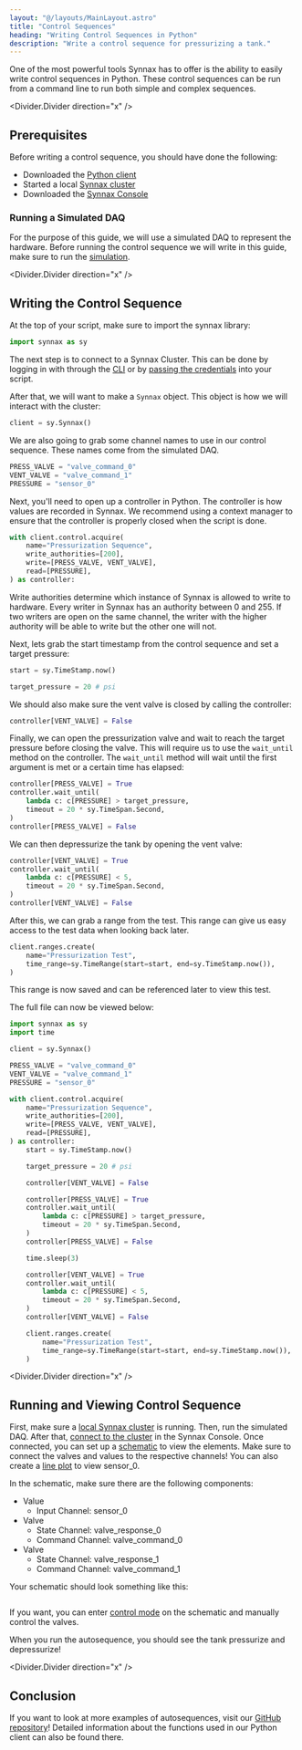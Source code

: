 ```yaml
---
layout: "@/layouts/MainLayout.astro"
title: "Control Sequences"
heading: "Writing Control Sequences in Python"
description: "Write a control sequence for pressurizing a tank."
---
```


One of the most powerful tools Synnax has to offer is the ability to easily write
control sequences in Python. These control sequences can be run from a command line to
run both simple and complex sequences.

<Divider.Divider direction="x" />

## Prerequisites

Before writing a control sequence, you should have done the following:
- Downloaded the [Python client](/reference/python-client/get-started)
- Started a local [Synnax cluster](/reference/cluster/quick-start)
- Downloaded the [Synnax Console](/reference/console/get-started)

### Running a Simulated DAQ

For the purpose of this guide, we will use a simulated DAQ to represent the hardware.
Before running the control sequence we will write in this guide, make sure to run the
[simulation](https://github.com/synnaxlabs/synnax/blob/main/client/py/examples/control/press/control_sequence.py).

<Divider.Divider direction="x" />

## Writing the Control Sequence

At the top of your script, make sure to import the synnax library:

```python
import synnax as sy
```

The next step is to connect to a Synnax Cluster. This can be done by logging in with
through the [CLI](/reference/python-client/get-started#the-synnax-login-command) or by
[passing the
credentials](/reference/python-client/get-started#passing-credentials-directly) into
your script. 

After that, we will want to make a `Synnax` object. This object is how we will interact
with the cluster:

```python
client = sy.Synnax()
```

We are also going to grab some channel names to use in our control sequence. These names
come from the simulated DAQ.

```python
PRESS_VALVE = "valve_command_0"
VENT_VALVE = "valve_command_1"
PRESSURE = "sensor_0"
```

Next, you'll need to open up a controller in Python. The controller is how values are
recorded in Synnax. We recommend using a context manager to ensure that the controller
is properly closed when the script is done.

```python
with client.control.acquire(
    name="Pressurization Sequence",
    write_authorities=[200],
    write=[PRESS_VALVE, VENT_VALVE],
    read=[PRESSURE],
) as controller:
```

<Note variant="info">
Write authorities determine which instance of Synnax is allowed to write to hardware.
Every writer in Synnax has an authority between 0 and 255. If two writers are open on
the same channel, the writer with the higher authority will be able to write but the
other one will not.
</Note>

Next, lets grab the start timestamp from the control sequence and set a target pressure:

```python
start = sy.TimeStamp.now()

target_pressure = 20 # psi
```

We should also make sure the vent valve is closed by calling the controller:

```python
controller[VENT_VALVE] = False
```

Finally, we can open the pressurization valve and wait to reach the target pressure
before closing the valve. This will require us to use the `wait_until` method on the
controller. The `wait_until` method will wait until the first argument is met or a
certain time has elapsed:

```python
controller[PRESS_VALVE] = True
controller.wait_until(
    lambda c: c[PRESSURE] > target_pressure,
    timeout = 20 * sy.TimeSpan.Second,
)
controller[PRESS_VALVE] = False
```

We can then depressurize the tank by opening the vent valve:
    
```python
controller[VENT_VALVE] = True
controller.wait_until(
    lambda c: c[PRESSURE] < 5,
    timeout = 20 * sy.TimeSpan.Second,
)
controller[VENT_VALVE] = False
```

After this, we can grab a range from the test. This range can give us easy access to the
test data when looking back later.

```python
client.ranges.create(
    name="Pressurization Test",
    time_range=sy.TimeRange(start=start, end=sy.TimeStamp.now()),
)
```

This range is now saved and can be referenced later to view this test.

The full file can now be viewed below:

```python
import synnax as sy
import time

client = sy.Synnax()

PRESS_VALVE = "valve_command_0"
VENT_VALVE = "valve_command_1"
PRESSURE = "sensor_0"

with client.control.acquire(
    name="Pressurization Sequence",
    write_authorities=[200],
    write=[PRESS_VALVE, VENT_VALVE],
    read=[PRESSURE],
) as controller:
    start = sy.TimeStamp.now()

    target_pressure = 20 # psi

    controller[VENT_VALVE] = False

    controller[PRESS_VALVE] = True
    controller.wait_until(
        lambda c: c[PRESSURE] > target_pressure,
        timeout = 20 * sy.TimeSpan.Second,
    )
    controller[PRESS_VALVE] = False

    time.sleep(3)

    controller[VENT_VALVE] = True
    controller.wait_until(
        lambda c: c[PRESSURE] < 5,
        timeout = 20 * sy.TimeSpan.Second,
    )
    controller[VENT_VALVE] = False

    client.ranges.create(
        name="Pressurization Test",
        time_range=sy.TimeRange(start=start, end=sy.TimeStamp.now()),
    )
```

<Divider.Divider direction="x" />

## Running and Viewing Control Sequence

First, make sure a [local Synnax cluster](/reference/cluster/quick-start) is running.
Then, run the simulated DAQ. After that, [connect to the
cluster](/reference/console/clusters) in the Synnax Console. Once connected, you can set
up a [schematic](/reference/console/schematics) to view the elements. Make sure to
connect the valves and values to the respective channels! You can also create a [line
plot](/reference/console/line-plots) to view sensor_0.

In the schematic, make sure there are the following components:
- Value
  - Input Channel: sensor_0
- Valve
  - State Channel: valve_response_0
  - Command Channel: valve_command_0
- Valve
  - State Channel: valve_response_1
  - Command Channel: valve_command_1

Your schematic should look something like this:

<Image client:only="react" id="guides/operations/automated-control/screenshot" />

If you want, you can enter [control mode](/reference/console/schematics#control-mode) on
the schematic and manually control the valves.

When you run the autosequence, you should see the tank pressurize and depressurize!

<Divider.Divider direction="x" />

## Conclusion

If you want to look at more examples of autosequences, visit our [GitHub
repository](https://github.com/synnaxlabs/synnax/tree/main/client/py/examples/control)!
Detailed information about the functions used in our Python client can also be found
there.
